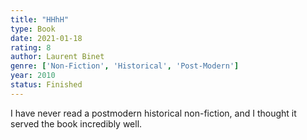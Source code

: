 ```yaml
---
title: "HHhH"
type: Book
date: 2021-01-18
rating: 8
author: Laurent Binet
genre: ['Non-Fiction', 'Historical', 'Post-Modern']
year: 2010
status: Finished
---
```


I have never read a postmodern historical non-fiction, and I thought it served the book incredibly well.
